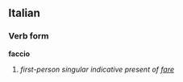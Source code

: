 ==Italian==
===Verb form===
'''faccio'''

# ''first-person singular indicative present of [[fare]]''